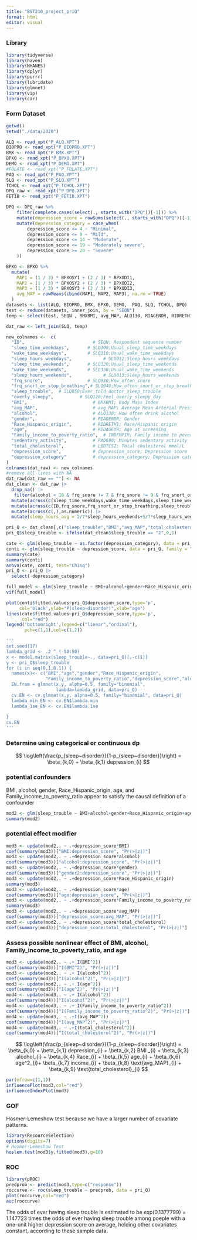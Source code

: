 ```yaml
---
title: "BST210_project_priQ"
format: html
editor: visual
---
```


### Library
```r
library(tidyverse)   
library(haven)      
library(NHANES)     
library(dplyr)  
library(purrr)
library(lubridate)
library(glmnet)
library(vip)
library(car)
```

### Form Dataset
```r
getwd()
setwd("./data/2020")

ALQ <- read_xpt("P_ALQ.XPT")
BIOPRO <- read_xpt("P_BIOPRO.XPT")
BMX <- read_xpt("P_BMX.XPT")
BPXO <- read_xpt("P_BPXO.XPT")
DEMO <- read_xpt("P_DEMO.XPT")
#FOLATE <- read_xpt("P_FOLATE.XPT")
PAQ <- read_xpt("P_PAQ.XPT")
SLQ <- read_xpt("P_SLQ.XPT")
TCHOL <- read_xpt("P_TCHOL.XPT")
DPQ_raw <- read_xpt("P_DPQ.XPT")
FETIB <- read_xpt("P_FETIB.XPT")

DPQ <- DPQ_raw %>% 
    filter(complete.cases(select(., starts_with("DPQ"))[-1])) %>% 
    mutate(depression_score = rowSums(select(., starts_with("DPQ"))[-1])) |> #%>% 
    mutate(depression_category = case_when(
        depression_score <= 4 ~ "Minimal",
        depression_score <= 9 ~ "Mild",
        depression_score <= 14 ~ "Moderate",
        depression_score <= 19 ~ "Moderately severe",
        depression_score >= 20 ~ "Severe"
    ))

BPXO <- BPXO %>%
  mutate(
    MAP1 = (1 / 3) * BPXOSY1 + (2 / 3) * BPXODI1,
    MAP2 = (1 / 3) * BPXOSY2 + (2 / 3) * BPXODI2,
    MAP3 = (1 / 3) * BPXOSY3 + (2 / 3) * BPXODI3,
    avg_MAP = rowMeans(cbind(MAP1, MAP2, MAP3), na.rm = TRUE)
  )
datasets <- list(ALQ, BIOPRO, BMX, BPXO, DEMO,  PAQ, SLQ, TCHOL, DPQ)
test <- reduce(datasets, inner_join, by = "SEQN")
temp <- select(test, SEQN , BMXBMI, avg_MAP, ALQ130, RIAGENDR, RIDRETH1, RIDAGEYR, INDFMPIR, PAD680, LBDTCSI, depression_score, depression_category)

dat_raw <- left_join(SLQ, temp)

new_colnames <-  c(
  "ID",                          # SEQN; Respondent sequence number
  "sleep_time_weekdays",       # SLQ300;Usual_sleep_time_weekdays
  "wake_time_weekdays",        # SLQ310;Usual_wake_time_weekdays
  "sleep_hours_weekdays",            # SLD012;Sleep_hours_weekdays
  "sleep_time_weekends",       # SLQ320;Usual_sleep_time_weekends
  "wake_time_weekends",        # SLQ330;Usual_wake_time_weekends
  "sleep_hours_weekends",            # SLD013;Sleep_hours_weekends
  "frq_snore",                 # SLQ030;How_often_snore
  "frq_snort_or_stop_breathing",# SLQ040;How_often_snort_or_stop_breathing
  "sleep_trouble",  # SLQ050;Ever_told_doctor_sleep_trouble
  "overly_sleepy",          # SLQ120;Feel_overly_sleepy_day
  "BMI",                         # BMXBMI; Body Mass Index
  "avg_MAP",                     # avg_MAP; Average Mean Arterial Pressure
  "alcohol",                     # ALQ130; How often drink alcohol
  "gender",                      # RIAGENDR; Gender
  "Race_Hispanic_origin",        # RIDRETH1; Race/Hispanic origin
  "age",                         # RIDAGEYR; Age at screening
  "Family_income_to_poverty_ratio",  # INDFMPIR; Family income to poverty ratio
  "sedentary_activity",          # PAD680; Minutes sedentary activity
  "total_cholesterol",           # LBDTCSI; Total cholesterol mmol/L
  "depression_score",            # depression_score; Depression score
  "depression_category"          # depression_category; Depression category
)
colnames(dat_raw) <- new_colnames
#remove all lines with NA
dat_raw[dat_raw == ""] <- NA
dat_clean <- dat_raw |>
  drop_na() |>
   filter(alcohol < 16 & frq_snore != 7 & frq_snore != 9 & frq_snort_or_stop_breathing != 7 & frq_snort_or_stop_breathing != 9 & sleep_trouble != 9 & overly_sleepy != 9) |>
  mutate(across(c(sleep_time_weekdays,wake_time_weekdays,sleep_time_weekends,wake_time_weekends), hm)) |>
  mutate(across(c(ID,frq_snore,frq_snort_or_stop_breathing,sleep_trouble,overly_sleepy,gender,Race_Hispanic_origin),as.factor)) |>
  mutate(across(c(,),as.numeric)) |>
  mutate(sleep_hours_avg = 2/7*sleep_hours_weekends+5/7*sleep_hours_weekdays)
```

```r
pri_Q <- dat_clean[,c("sleep_trouble","BMI","avg_MAP","total_cholesterol","alcohol","gender","Race_Hispanic_origin","age","Family_income_to_poverty_ratio","depression_score","depression_category")]
pri_Q$sleep_trouble <- ifelse(dat_clean$sleep_trouble == "2",0,1)
```

```r
cate <- glm(sleep_trouble ~ as.factor(depression_category), data = pri_Q, family = "binomial")
conti <- glm(sleep_trouble ~ depression_score, data = pri_Q, family = "binomial")
summary(cate)
summary(conti)
anova(cate, conti, test="Chisq")
pri_Q <- pri_Q |>
  select(-depression_category)
```

```r
full_model <- glm(sleep_trouble ~ BMI+alcohol+gender+Race_Hispanic_origin+age+Family_income_to_poverty_ratio+depression_score+avg_MAP+total_cholesterol,data = pri_Q, family = "binomial")
vif(full_model)
```
```r
plot(conti$fitted.values~pri_Q$depression_score,type='p',
     col='black',ylab="P(sleep~disorder)",xlab="age")
lines(cate$fitted.values~pri_Q$depression_score,type='p',
      col="red")
legend('bottomright',legend=c("linear","ordinal"),
       pch=c(1,1),col=c(1,2))
```

```r
'''
set.seed(17)
lambda_grid <- .2 ^ (-50:50)
x <- model.matrix(sleep_trouble~., data=pri_Q)[,-c(1)]
y <- pri_Q$sleep_trouble
for (i in seq(0,1,0.1)) {
  names(x)<- c("BMI","age","gender","Race_Hispanic_origin",
               "Family_income_to_poverty_ratio","depression_score","alcohol")
  EN.fram = glmnet(x,y, alpha=0.5, family="binomial",
                   lambda=lambda_grid, data=pri_Q)
  cv.EN <- cv.glmnet(x,y, alpha=0.5, family="binomial", data=pri_Q)
  lambda_min_EN <- cv.EN$lambda.min
  lambda_1se_EN <- cv.EN$lambda.1se
  
}
cv.EN
'''
```



### Determine using categorical or continuous dp

$$
\log\left(\frac{p_{sleep~disorder}}{1-p_{sleep~disorder}}\right) = \beta_{k,0} + \beta_{k,1} depression_{i}
$$

### potential confounders

BMI, alcohol, gender, Race_Hispanic_origin, age, and Family_income_to_poverty_ratio appear to satisfy the causal definition of a confounder
```r
mod2 <- glm(sleep_trouble ~ BMI+alcohol+gender+Race_Hispanic_origin+age+Family_income_to_poverty_ratio+depression_score+avg_MAP,data = pri_Q, family = "binomial")
summary(mod2)
```

### potential effect modifier

```r
mod3 <- update(mod2,. ~ .+depression_score*BMI)
coef(summary(mod3))["BMI:depression_score", "Pr(>|z|)"]
mod3 <- update(mod2,. ~ .+depression_score*alcohol)
coef(summary(mod3))["alcohol:depression_score", "Pr(>|z|)"]
mod3 <- update(mod2,. ~ .+depression_score*gender)
coef(summary(mod3))["gender2:depression_score", "Pr(>|z|)"]
mod3 <- update(mod2,. ~ .+depression_score*Race_Hispanic_origin)
summary(mod3)
mod3 <- update(mod2,. ~ .+depression_score*age)
coef(summary(mod3))["age:depression_score", "Pr(>|z|)"]
mod3 <- update(mod2,. ~ .+depression_score*Family_income_to_poverty_ratio)
summary(mod3)
mod3 <- update(mod2,. ~ .+depression_score*avg_MAP)
coef(summary(mod3))["depression_score:avg_MAP", "Pr(>|z|)"]
mod3 <- update(mod2,. ~ .+depression_score*total_cholesterol)
coef(summary(mod3))["depression_score:total_cholesterol", "Pr(>|z|)"]
```

### Assess possible nonlinear effect of BMI, alcohol, Family_income_to_poverty_ratio, and age

```r
mod3 <- update(mod2,. ~ .+ I(BMI^2))
coef(summary(mod3))["I(BMI^2)", "Pr(>|z|)"]
mod3 <- update(mod2,. ~ .+ I(alcohol^2))
coef(summary(mod3))["I(alcohol^2)", "Pr(>|z|)"]
mod3 <- update(mod2,. ~ .+ I(age^2))
coef(summary(mod3))["I(age^2)", "Pr(>|z|)"]
mod4 <- update(mod3,. ~ .+ I(alcohol^2))
coef(summary(mod4))["I(alcohol^2)", "Pr(>|z|)"]
mod4 <- update(mod3,. ~ .+ I(Family_income_to_poverty_ratio^2))
coef(summary(mod4))["I(Family_income_to_poverty_ratio^2)", "Pr(>|z|)"]
mod4 <- update(mod3,. ~ .+I(avg_MAP^2))
coef(summary(mod4))["I(avg_MAP^2)", "Pr(>|z|)"]
mod4 <- update(mod3,. ~ .+I(total_cholesterol^2))
coef(summary(mod4))["I(total_cholesterol^2)", "Pr(>|z|)"]
```

$$
\log\left(\frac{p_{sleep~disorder}}{1-p_{sleep~disorder}}\right) = \beta_{k,0} + \beta_{k,1} depression_{i} + \beta_{k,2} BMI _{i} + \beta_{k,3} alcohol_{i} + \beta_{k,4} Race_{i} + \beta_{k,5} age_{i} + \beta_{k,6} age^2_{i}+ \beta_{k,7} income_{i} + \beta_{k,8} \text{avg_MAP}_{i} + \beta_{k,9} \text{total_cholesterol}_{i}
$$



```r
par(mfrow=c(1,1))
influencePlot(mod3,col="red")
influenceIndexPlot(mod3)
```

### GOF

Hosmer-Lemeshow test because we have a larger number of covariate patterns.

```r
library(ResourceSelection)
options(digits=7)
# Hosmer-Lemeshow Test
hoslem.test(mod3$y,fitted(mod3),g=10)
```

### ROC

```r
library(pROC)
predprob <- predict(mod3,type=c("response"))
roccurve <- roc(sleep_trouble ~ predprob, data = pri_Q)
plot(roccurve,col="red")
auc(roccurve)
```


The odds of ever having sleep trouble is estimated to be exp(0.1377799) = 1.147723 times the odds of ever having sleep trouble among poeple with a one-unit higher depression score on average, holding other covariates constant, according to these sample data. 


```r

```



